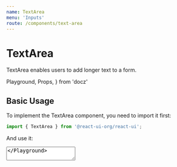 ```yaml
---
name: TextArea
menu: 'Inputs'
route: /components/text-area
---
```


# TextArea

TextArea enables users to add longer text to a form.

  Playground,
  Props,
} from 'docz'

## Basic Usage

To implement the TextArea component, you need to import it first:

```js
import { TextArea } from '@react-ui-org/react-ui';
```

And use it:

<Playground>
  <TextArea label="Your feedback" />
</Playground>

See [API](#api) for all available options.

## General Guidelines

- Use **short and descriptive labels**, ideally nouns rather than seemingly
  polite phrases like _Please enter your message_. Short labels will help your
  users accomplish their task faster.

- Only make the TextArea's label invisible when there is **another visual
  clue** to guide users through filling the input. Using the first option as
  label is not recommended either — it disappears once user makes their choice.

- When a short label is not enough, use **help texts to guide users** before
  they enter anything.

- Optionally you can **pre-fill your text fields with a placeholder** to give
  users an example of what they're expected to fill in. Just remember the
  placeholder disappears once a value is entered so don't put anything important
  there. Usually, en example value starting with “Eg.” works best.

- Use **clear, calm error messages** when there's a problem with what they
  entered. Be positive and focus on solutions to make the error message helpful.

- Ensure the height of a text area **fits within mobile screen sizes.**

## Design Variants

To satisfy the design requirements of your project, all input fields in React UI
come in **two design variants** to choose from: outline and filled. Both can be
further [customized](#theming) with CSS custom properties.

<Playground>
  <TextArea
    label="Your feedback"
  />
  <TextArea
    label="Your feedback"
    variant="filled"
  />
</Playground>

## Sizes

Aside from the default (medium) size, two additional sizes are available: small
and large.

<Playground>
  <TextArea
    label="Your feedback"
    size="small"
  />
  <TextArea
    label="Your feedback"
  />
  <TextArea
    label="Your feedback"
    size="large"
  />
  <TextArea
    label="Your feedback"
    size="small"
    variant="filled"
  />
  <TextArea
    label="Your feedback"
    variant="filled"
  />
  <TextArea
    label="Your feedback"
    size="large"
    variant="filled"
  />
</Playground>

Full-width fields span the full width of a parent:

<Playground>
  <TextArea
    label="Your feedback"
    fullWidth
  />
  <TextArea
    label="Your feedback"
    variant="filled"
    fullWidth
  />
</Playground>

## Input Size

The default width of all inputs is 240 px, and it can be
[customized](/customize/theming/overview) with a CSS custom property. However, you
can also **control the size of individual text areas** using the `rows` and
`cols` properties. Additionally, text areas are vertically resizable by users.

👉 Remember that the `cols` and `rows` HTML attributes **do not limit on how
many characters** the user can enter. Use the
[`maxlength` attribute](https://developer.mozilla.org/en-US/docs/Web/HTML/Element/textarea#Min_and_max_length)
to achieve that effect.

<Playground>
  <TextArea
    label="Your feedback"
    cols={50}
    rows={6}
  />
  <TextArea
    label="Your feedback"
    variant="filled"
    cols={50}
    rows={6}
  />
</Playground>

## Forwarding HTML Attributes

When you want to improve the accessibility of your text fields even further, you
can **add whatever HTML attribute you like.** All attributes that don't
interfere with [component's API](#api) are forwarded to the native HTML input.

<Playground>
  <TextArea
    label="Address"
    autoComplete="street-address"
    minLength={3}
    maxLength={80}
  />
  <TextArea
    label="Address"
    variant="filled"
    autoComplete="street-address"
    minLength={3}
    maxLength={80}
  />
</Playground>

👉 Refer to the MDN reference for the full list of
[supported attributes](https://developer.mozilla.org/en-US/docs/Web/HTML/Element/textarea#Attributes).

## Invisible Label

In some cases, it may be convenient to visually hide the field label. The label
remains accessible to assistive technologies.

While it may be acceptable for login screens with just a few fields or other
simple forms, it's dangerous to hide labels from users in most cases. Keep in
mind you should **provide another visual clue** so users know what to fill into
the input.

<Playground>
  <TextArea
    label="Feedback"
    isLabelVisible={false}
    placeholder="Eg. What I liked the best was…"
  />
  <TextArea
    label="Feedback"
    isLabelVisible={false}
    variant="filled"
    placeholder="Eg. What I liked the best was…"
  />
</Playground>

## Horizontal Layout

The default vertical layout is very easy to use and work with. However, there
are situations where horizontal layout suits better — and that's why React UI
supports this kind of layout as well.

<Playground>
  <TextArea
    label="Your feedback"
    layout="horizontal"
  />
  <TextArea
    label="Your feedback"
    layout="horizontal"
    variant="filled"
  />
  <TextArea
    label="Your feedback"
    layout="horizontal"
    fullWidth
  />
  <TextArea
    label="Your feedback"
    layout="horizontal"
    variant="filled"
    fullWidth
  />
  <TextArea
    isLabelVisible={false}
    label="Your feedback"
    layout="horizontal"
    placeholder="Your feedback"
    fullWidth
  />
  <TextArea
    isLabelVisible={false}
    label="Your feedback"
    layout="horizontal"
    placeholder="Your feedback"
    variant="filled"
    fullWidth
  />
</Playground>

## Help Text

You may provide an additional help text to clarify how the input should be
filled.

<Playground>
  <TextArea
    label="Your feedback"
    helpText="Why would you recommend us?"
  />
  <TextArea
    label="Your feedback"
    variant="filled"
    helpText="Why would you recommend us?"
  />
  <TextArea
    label="Your feedback"
    layout="horizontal"
    helpText="Why would you recommend us?"
  />
  <TextArea
    label="Your feedback"
    layout="horizontal"
    helpText="Why would you recommend us?"
    variant="filled"
  />
  <TextArea
    label="Your feedback"
    layout="horizontal"
    helpText="Why would you recommend us?"
    fullWidth
  />
  <TextArea
    label="Your feedback"
    layout="horizontal"
    variant="filled"
    helpText="Why would you recommend us?"
    fullWidth
  />
</Playground>

## States

### Validation States

Validation states visually present the result of validation of the input. You
should always **provide a help text for states other than valid** so users know
what happened and what action they should take or what options they have.

<Playground>
  <TextArea
    label="Your feedback"
    validationState="valid"
    validationText="Looks good!"
    value="Like that!"
    required
  />
  <TextArea
    label="Your feedback"
    validationState="warning"
    validationText="The feedback should be at least 3 characters long."
    value=".."
    required
  />
  <TextArea
    label="Your feedback"
    validationState="invalid"
    validationText="Please share your feedback with us."
    required
  />
  <TextArea
    label="Your feedback"
    validationState="valid"
    validationText="Looks good!"
    variant="filled"
    value="Like that!"
    required
  />
  <TextArea
    label="Your feedback"
    validationState="warning"
    validationText="The feedback should be at least 3 characters long."
    variant="filled"
    value=".."
    required
  />
  <TextArea
    label="Your feedback"
    validationState="invalid"
    validationText="Please share your feedback with us."
    variant="filled"
    required
  />
</Playground>

### Disabled State

It's possible to disable the whole input.

<Playground>
  <TextArea
    label="Your feedback"
    disabled
  />
  <TextArea
    label="Your feedback"
    variant="filled"
    disabled
  />
</Playground>

## API

In addition to the options below, you can specify [React synthetic events] or
any custom HTML attributes that do not interfere with the API, and they will be
passed to the `<textarea>` HTML element. This enables making the component
interactive and helps improve its [accessibility](#forwarding-html-attributes).

<Props table of={TextArea} />

## Theming

Head to [Forms Theming](/customize/theming/forms) to see shared form theming
options.

[React synthetic events]: https://reactjs.org/docs/events.html
